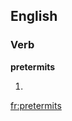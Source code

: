 ==English==
===Verb===
'''pretermits'''
# {{third-person singular of|[[pretermit]]}}

[[fr:pretermits]]